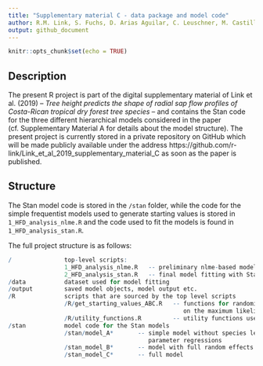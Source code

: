```yaml
---
title: "Supplementary material C - data package and model code"
author: R.M. Link, S. Fuchs, D. Arias Aguilar, C. Leuschner, M. Castillo Ugalde, J.C. Valverde Otarola,  B. Schuldt
output: github_document
---
```


```r
knitr::opts_chunk$set(echo = TRUE)
```

## Description
The present R project is part of the digital supplementary material of Link et al. (2019) -- *Tree height predicts the shape of radial sap flow profiles of Costa-Rican tropical dry forest tree species* -- and contains the Stan code for the three different hierarchical models considered in the paper (cf. Supplementary Material A for details about the model structure). The present project is currently stored in a private repository on GitHub which will be made publicly available under the address https://github.com/r-link/Link_et_al_2019_supplementary_material_C as soon as the paper is published.


## Structure
The Stan model code is stored in the `/stan` folder, while the code for the simple frequentist models used to generate starting values is stored in `1_HFD_analysis_nlme.R` and the code used to fit the models is found in `1_HFD_analysis_stan.R`. 

The full project structure is as follows:
```r
/               top-level scripts:
                1_HFD_analysis_nlme.R   -- preliminary nlme-based models for starting values
                2_HFD_analysis_stan.R   -- final model fitting with Stan
/data           dataset used for model fitting
/output	        saved model objects, model output etc.
/R              scripts that are sourced by the top level scripts
                /R/get_starting_values_ABC.R   -- functions for randomized starting values based
                                                  on the maximum likelihood estimates
                /R/utility_functions.R         -- utility functions used in the top level scripts                                  
/stan           model code for the Stan models
                /stan/model_A*       -- simple model without species level random effects and 
                                        parameter regressions
                /stan_model_B*       -- model with full random effects but without parm. regressions
                /stan_model_C*       -- full model
                                                  
```
